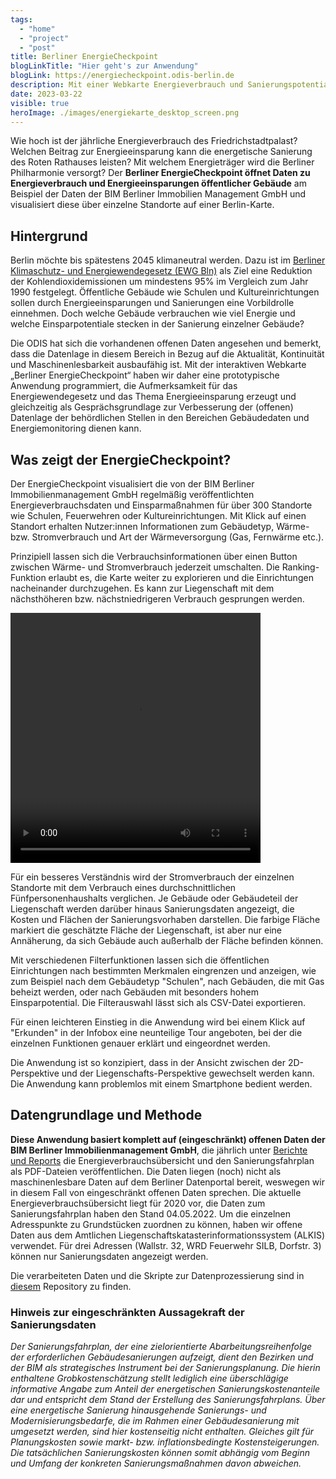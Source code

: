 ```yaml
---
tags:
  - "home"
  - "project"
  - "post"
title: Berliner EnergieCheckpoint
blogLinkTitle: "Hier geht's zur Anwendung"
blogLink: https://energiecheckpoint.odis-berlin.de
description: Mit einer Webkarte Energieverbrauch und Sanierungspotentiale öffentlicher Gebäude erkunden
date: 2023-03-22
visible: true
heroImage: ./images/energiekarte_desktop_screen.png
---
```


Wie hoch ist der jährliche Energieverbrauch des Friedrichstadtpalast? Welchen Beitrag zur Energieeinsparung kann die energetische Sanierung des Roten Rathauses leisten? Mit welchem Energieträger wird die Berliner Philharmonie versorgt?
Der **Berliner EnergieCheckpoint öffnet Daten zu Energieverbrauch und Energieeinsparungen öffentlicher Gebäude** am Beispiel der Daten der BIM Berliner Immobilien Management GmbH und visualisiert diese über einzelne Standorte auf einer Berlin-Karte.

## Hintergrund

Berlin möchte bis spätestens 2045 klimaneutral werden. Dazu ist im [Berliner Klimaschutz- und Energiewendegesetz (EWG Bln)](https://www.berlin.de/sen/uvk/klimaschutz/klimaschutzpolitik-in-berlin/energiewendegesetz/) als Ziel eine Reduktion der Kohlendioxidemissionen um mindestens 95% im Vergleich zum Jahr 1990 festgelegt. Öffentliche Gebäude wie Schulen und Kultureinrichtungen sollen durch Energieeinsparungen und Sanierungen eine Vorbildrolle einnehmen. Doch welche Gebäude verbrauchen wie viel Energie und welche Einsparpotentiale stecken in der Sanierung einzelner Gebäude?

Die ODIS hat sich die vorhandenen offenen Daten angesehen und bemerkt, dass die Datenlage in diesem Bereich in Bezug auf die Aktualität, Kontinuität und Maschinenlesbarkeit ausbaufähig ist.
Mit der interaktiven Webkarte „Berliner EnergieCheckpoint“ haben wir daher eine prototypische Anwendung programmiert, die Aufmerksamkeit für das Energiewendegesetz und das Thema Energieeinsparung erzeugt und gleichzeitig als Gesprächsgrundlage zur Verbesserung der (offenen) Datenlage der behördlichen Stellen in den Bereichen Gebäudedaten und Energiemonitoring dienen kann.

## Was zeigt der EnergieCheckpoint?

Der EnergieCheckpoint visualisiert die von der BIM Berliner Immobilienmanagement GmbH regelmäßig veröffentlichten Energieverbrauchsdaten und Einsparmaßnahmen für über 300 Standorte wie Schulen, Feuerwehren oder Kultureinrichtungen.
Mit Klick auf einen Standort erhalten Nutzer:innen Informationen zum Gebäudetyp, Wärme- bzw. Stromverbrauch und Art der Wärmeversorgung (Gas, Fernwärme etc.).



<ImageSection
  src={image1}
  caption="Dieser Ausschnitt zeigt die Volksbühne, die einen Wärmevebrauch von über 1.500 kWh im Jahr aufweist."
/>

Prinzipiell lassen sich die Verbrauchsinformationen über einen Button zwischen Wärme- und Stromverbrauch jederzeit umschalten. Die Ranking-Funktion erlaubt es, die Karte weiter zu explorieren und die Einrichtungen nacheinander durchzugehen. Es kann zur Liegenschaft mit dem nächsthöheren bzw. nächstniedrigeren Verbrauch gesprungen werden.

<video
  src="/videos/energiekarte_ranking_video.mov"
  type="video"
  width="400"
  height="400"
  loop="true"
  controls="true"
  autoplay="false"
/>

Für ein besseres Verständnis wird der Stromverbrauch der einzelnen Standorte mit dem Verbrauch eines durchschnittlichen Fünfpersonenhaushalts verglichen.
Je Gebäude oder Gebäudeteil der Liegenschaft werden darüber hinaus Sanierungsdaten angezeigt, die Kosten und Flächen der Sanierungsvorhaben darstellen. Die farbige Fläche markiert die geschätzte Fläche der Liegenschaft, ist aber nur eine Annäherung, da sich Gebäude auch außerhalb der Fläche befinden können.


<ImageSection
  src={image2}
  caption="Für einzelne Gebäude, die einer Adresse annähernd zugeordnet werden können, existieren zudem Informationen zu Sanierungsfläche, Kosten und Einsparpotentialen"
/>

Mit verschiedenen Filterfunktionen lassen sich die öffentlichen Einrichtungen nach bestimmten Merkmalen eingrenzen und anzeigen, wie zum Beispiel nach dem Gebäudetyp "Schulen", nach Gebäuden, die mit Gas beheizt werden, oder nach Gebäuden mit besonders hohem Einsparpotential. Die Filterauswahl lässt sich als CSV-Datei exportieren.

Für einen leichteren Einstieg in die Anwendung wird bei einem Klick auf "Erkunden" in der Infobox eine neunteilige Tour angeboten, bei der die einzelnen Funktionen genauer erklärt und eingeordnet werden.


<ImageSection
  src={image3}
  caption="Ausschnitt aus der optionalen Tour, welche die Nutzer:innen die Anwendung in neun Schritten näher bringt"
/>

Die Anwendung ist so konzipiert, dass in der Ansicht zwischen der 2D-Perspektive und der Liegenschafts-Perspektive gewechselt werden kann. Die Anwendung kann problemlos mit einem Smartphone bedient werden.

## Datengrundlage und Methode

**Diese Anwendung basiert komplett auf (eingeschränkt) offenen Daten der BIM Berliner Immobilienmanagement GmbH**, die jährlich unter [Berichte und Reports](https://www.bim-berlin.de/presse/publikationen/) die Energieverbrauchsübersicht und den Sanierungsfahrplan als PDF-Dateien veröffentlichen. Die Daten liegen (noch) nicht als maschinenlesbare Daten auf dem Berliner Datenportal bereit, weswegen wir in diesem Fall von eingeschränkt offenen Daten sprechen. Die aktuelle Energieverbrauchsübersicht liegt für 2020 vor, die Daten zum Sanierungsfahrplan haben den Stand 04.05.2022. Um die einzelnen Adresspunkte zu Grundstücken zuordnen zu können, haben wir offene Daten aus dem Amtlichen Liegenschaftskatasterinformationssystem (ALKIS) verwendet. Für drei Adressen (Wallstr. 32, WRD Feuerwehr SILB, Dorfstr. 3) können nur Sanierungsdaten angezeigt werden.

Die verarbeiteten Daten und die Skripte zur Datenprozessierung sind in [diesem](https://github.com/technologiestiftung/energiekarte) Repository zu finden.

### Hinweis zur eingeschränkten Aussagekraft der Sanierungsdaten

_Der Sanierungsfahrplan, der eine zielorientierte Abarbeitungsreihenfolge der erforderlichen Gebäudesanierungen aufzeigt, dient den Bezirken und der BIM als strategisches Instrument bei der Sanierungsplanung. Die hierin enthaltene Grobkostenschätzung stellt lediglich eine überschlägige informative Angabe zum Anteil der energetischen Sanierungskostenanteile dar und entspricht dem Stand der Erstellung des Sanierungsfahrplans. Über eine energetische Sanierung hinausgehende Sanierungs- und Modernisierungsbedarfe, die im Rahmen einer Gebäudesanierung mit umgesetzt werden, sind hier kostenseitig nicht enthalten. Gleiches gilt für Planungskosten sowie markt- bzw. inflationsbedingte Kostensteigerungen. Die tatsächlichen Sanierungskosten können somit abhängig vom Beginn und Umfang der konkreten Sanierungsmaßnahmen davon abweichen._
